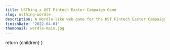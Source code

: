 ```yaml
---
title: USThing x UST Fintech Easter Campaign Game
slug: usthing-wordle
description: A Wordle-like web game for the UST Fintech Easter Campaign.
finishDate: "2022-04-01"
thumbnail: wordle-main.jpg
---
```



  return <PostLayout title="USThing x UST Fintech Easter Campaign Game" slug="usthing-wordle" description="A Wordle-like web game for the UST Fintech Easter Campaign." finishDate="2022-04-01" thumbnail="wordle-main.jpg">{children}</PostLayout>
}
